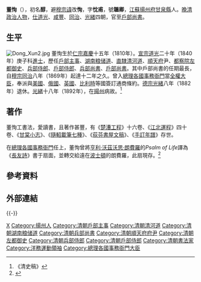 {{Otheruses|other=名为董醇的其他人物|董醇}}
{{明清人物信息框
| 姓名 = 董恂 
| 原名 = 董醇
| 圖片名稱= Dong Xun.jpg 
| 圖片大小 = 220px
| 圖片說明 = 攝於戶部尚書任內
| 最高職務 = 戶部尚書 
| 國家 = 大清
| 前任 = 
| 繼任 = 
| 爵位 =
| 籍貫 = [[江蘇省|江蘇省]][[揚州府|揚州府]][[甘泉县_(清朝)|甘泉縣]] 
| 族裔 = 漢族
| 旗籍 = 
| 字號 = 字忱甫，號韞卿 
| 諡號 = 
| 出生日期 = [[嘉慶|嘉慶]]十五年（1817年）
| 出生地點 = [[江蘇省|江蘇省]][[揚州府|揚州府]][[甘泉县_(清朝)|甘泉縣]]
| 逝世日期 = [[光緒|光緒]]十八年（1892年）
| 逝世地點 = [[江蘇省|江蘇省]][[揚州府|揚州府]] 
| 墓葬 =
| 配偶 =
| 親屬 =
| 出身 = 
*道光二十年（1840年）庚子科進士出身
| 經歷 =
*戶部主事 
*湖南儲運道 
*直隸清河道 
*順天府尹 
*都察院左都御史 
*兵部侍郎 
*戶部侍郎 
*兵部尚書  1866-1869 
*戶部尚書  1869-1882  
| 著作 =
*《[[楚漕工程|楚漕工程]]》十六卷 
*《[[江北運程|江北運程]]》四十卷 
*《[[甘棠小志|甘棠小志]]》 
*《[[隨軺載筆七種|隨軺載筆七種]]》 
*《[[荻芬書屋文稿|荻芬書屋文稿]]》 
*《[[手訂年譜|手訂年譜]]》
}}
'''董恂'''（{{bd|1810年||1892年|catIdx=D}}），初名'''醇'''，避[[清穆宗|穆宗]][[名諱|諱]]改'''恂'''，字'''忱甫'''，號'''韞卿'''，[[江蘇|江蘇]][[揚州府|揚州府]][[甘泉县_(清朝)|甘泉縣]]人。[[晚清|晚清]][[政治人物|政治人物]]，[[仕|仕]][[道光|道光]]、[[咸豐|咸豐]]、[[同治|同治]]、[[光緒|光緒]]四朝，官至[[戶部尚書|戶部尚書]]。

==生平==
[[File:Dong_Xun2.jpg|thumb]]
董恂生於[[清仁宗|仁宗]][[嘉慶|嘉慶]]十五年（1810年）。[[清宣宗|宣宗]][[道光|道光]]二十年（1840年）庚子科[[進士|進士]]，歷任[[户部_(官署)|戶部]][[主事|主事]]、[[湖南|湖南]][[粮储道|粮储道]]、[[直隸|直隸]][[清河道|清河道]]、[[順天府|順天府]]尹、[[都察院|都察院]][[左都御史|左都御史]]、[[兵部侍郎|兵部侍郎]]、[[戶部侍郎|戶部侍郎]]、[[兵部尚書|兵部尚書]]、[[戶部尚書|戶部尚書]]。其中戶部尚書的任期最長，自[[清穆宗|穆宗]][[同治|同治]]八年（1869年）起達十二年之久。曾入[[總理各國事務衙門|總理各國事務衙門]]當[[全權大臣|全權大臣]]，奉派與[[美國|美國]]、[[俄國|俄國]]、[[英國|英國]]、[[比利時|比利時]]等國簽訂通商條約。[[清德宗|德宗]][[光緒|光緒]]八年（1882年）退休。[[光緒|光緒]]十八年（1892年），在[[揚州|揚州]]病故。<ref>《清史稿》</ref>

==著作==
董恂工書法，愛讀書，且著作甚豐，有《[[楚漕工程|楚漕工程]]》十六卷、《[[江北運程|江北運程]]》四十卷、《[[甘棠小志|甘棠小志]]》、《[[隨軺載筆七種|隨軺載筆七種]]》、《[[荻芬書屋文稿|荻芬書屋文稿]]》、《[[手訂年譜|手訂年譜]]》存世。

在[[總理各國事務衙門|總理各國事務衙門]]任上，董恂曾將[[亨利·沃茲沃思·朗費羅|亨利·沃茲沃思·朗費羅]]的''Psalm of Life''譯為《[[長友詩|長友詩]]》書于扇面，並轉交給遠在[[波士頓|波士頓]]的朗費羅，此扇現存{{link-en|朗費羅故居|Longfellow House–Washington's Headquarters National Historic Site}}。<ref>{{cite web | url=http://hcl.harvard.edu/libraries/houghton/exhibits/longfellow/translator/63.html | title=Public Poet, Private Man: Henry Wadsworth Longfellow at 200 | website=Houghton Library - Harvard College Library | access-date=2009-07-03 | archive-url=https://web.archive.org/web/20100704001252/http://hcl.harvard.edu/libraries/houghton/exhibits/longfellow/translator/63.html | archive-date=2010-07-04 | dead-url=yes }}</ref>

==參考資料==
{{Reflist}}

== 外部連結 ==
{{-}}
{{start box}}
{{s-off}}
{{succession box|[[曹毓瑛|曹毓瑛]]|[[鄭敦謹|鄭敦謹]]|[[清朝兵部尚书列表#兵部漢尚書|兵部漢尚書]]|<small>同治五年三月丙戌－同治八年六月辛酉<br>（1866年5月11日－1869年7月29日）</small>}}
{{succession box|[[羅惇衍|羅惇衍]]|[[閻敬銘|閻敬銘]]|[[清朝户部尚书列表#户部汉尚书|戶部漢尚書]]|<small>同治八年六月辛酉－光緒八年正月辛亥<br>（1869年7月29日－1882年3月13日）</small>}}
{{end box}}

{{道光二十年庚子科殿试金榜}}

{{Authority control}}

{{DEFAULTSORT:Dong董}}
[[Category:董姓|X]]
[[Category:揚州人|Category:揚州人]]
[[Category:清朝戶部主事|Category:清朝戶部主事]]
[[Category:清朝清河道|Category:清朝清河道]]
[[Category:清朝湖南粮储道|Category:清朝湖南粮储道]]
[[Category:清朝兵部尚書|Category:清朝兵部尚書]]
[[Category:清朝順天府府尹|Category:清朝順天府府尹]]
[[Category:清朝左都御史|Category:清朝左都御史]]
[[Category:清朝兵部侍郎|Category:清朝兵部侍郎]]
[[Category:清朝戶部侍郎|Category:清朝戶部侍郎]]
[[Category:清朝書法家|Category:清朝書法家]]
[[Category:洋務運動領袖|Category:洋務運動領袖]]
[[Category:總理各國事務衙門大臣|Category:總理各國事務衙門大臣]]